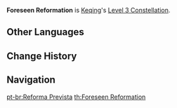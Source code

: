 {{Constellation Infobox
|image       = Constellation Foreseen Reformation.png
|description = Increases the Level of [[Starward Sword]] by 3.<br />Maximum upgrade level is 15.
|level       = 3
|character   = Keqing
|utility1    = Talent Level Increase
|utility2    = Elemental Burst Level Increase
}}
'''Foreseen Reformation''' is [[Keqing]]'s [[Level 3 Constellation]].
<!--
==Gameplay Notes==
-->

==Other Languages==
{{Other Languages
|en      = Foreseen Reformation
|zhs     = 登楼
|zhs_rm  = Dēng Lóu
|zht     = 登樓
|zht_rm  = Dēng Lóu
|zh_tl   = 
|ja      = 登楼
|ja_rm   = Tourou
|ja_tl   = Climbing a Tower
|ko      = 등루
|ko_rm   = Deungru
|ko_tl   = Up to Attic
|es      = Reforma anticipada
|es_tl   = Anticipated Reform
|fr      = Formation anticipée
|fr_tl   = Anticipated Training
|ru      = Верх иерархии
|ru_tl   = 
|th      = Foreseen Reformation
|vi      = Trèo Tháp
|vi_tl   = 
|de      = Turmbesteigung
|de_tl   = Climbing of the Tower
|id      = Foreseen Reformation
|pt      = Reforma Prevista
|pt_tl   = Foreseen Reformation
}}

==Change History==
{{Change History|1.0}}

==Navigation==
{{Talent Navbox|Keqing}}
[[pt-br:Reforma Prevista]]
[[th:Foreseen Reformation]]